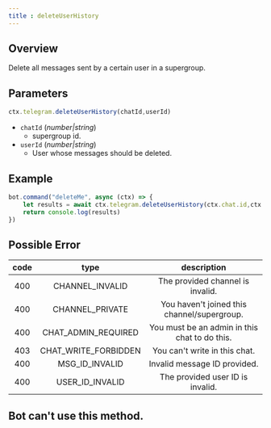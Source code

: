 ```yaml
--- 
title : deleteUserHistory 
--- 
```


## Overview 
Delete all messages sent by a certain user in a supergroup. 
## Parameters 
```ts 
ctx.telegram.deleteUserHistory(chatId,userId)
```
- `chatId` (_number|string_) 
    - supergroup id. 
- `userId` (_number|string_) 
    - User whose messages should be deleted. 

## Example 
```ts headlight=2
bot.command("deleteMe", async (ctx) => {
    let results = await ctx.telegram.deleteUserHistory(ctx.chat.id,ctx.from.id) 
    return console.log(results)
})
```
## Possible Error 
| code | type | description | 
| :---: | :---: | :------:| 
| 400 | CHANNEL_INVALID | The provided channel is invalid. | 
| 400 | CHANNEL_PRIVATE | You haven't joined this channel/supergroup. | 
| 400 | CHAT_ADMIN_REQUIRED | You must be an admin in this chat to do this. | 
| 403 | CHAT_WRITE_FORBIDDEN | You can't write in this chat. | 
| 400 | MSG_ID_INVALID | Invalid message ID provided.
| 400 | USER_ID_INVALID | The provided user ID is invalid.

## Bot can't use this method.